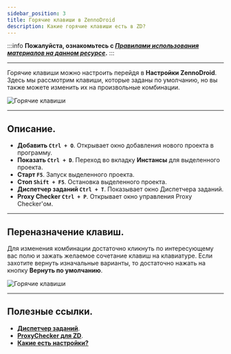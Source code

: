 ```yaml
---
sidebar_position: 3
title: Горячие клавиши в ZennoDroid
description: Какие горячие клавиши есть в ZD?
---
```


:::info **Пожалуйста, ознакомьтесь с [*Правилами использования материалов на данном ресурсе*](../Disclaimer).**
:::
_______________________________________________
Горячие клавиши можно настроить перейдя в **Настройки ZennoDroid**. Здесь мы рассмотрим клавиши, которые заданы по умолчанию, но вы также можете изменить их на произвольные комбинации.  

![Горячие клавиши](./assets/Hot_Keys/Hot_Keys_pic1.png)
_______________________________________________
## Описание.  
- **Добавить `Ctrl + O`**. Открывает окно добавления нового проекта в программу.  
- **Показать `Ctrl + D`**. Переход во вкладку **Инстансы** для выделенного проекта. 
- **Старт `F5`**. Запуск выделенного проекта.  
- **Стоп `Shift + F5`**. Остановка выделенного проекта. 
- **Диспетчер заданий `Ctrl + T`**. Показывает окно Диспетчера заданий.  
- **Proxy Checker `Ctrl + P`**. Открывает окно управления Proxy Checker'ом.  
_______________________________________________
## Переназначение клавиш.  
Для изменения комбинации достаточно кликнуть по интересующему вас полю и зажать желаемое сочетание клавиш на клавиатуре. Если захотите вернуть изначальные варианты, то достаточно нажать на кнопку **Вернуть по умолчанию**.

![Горячие клавиши](./assets/Hot_Keys/Hot_Keys_pic2.gif)  
_______________________________________________
## Полезные ссылки.    
- [**Диспетчер заданий**](./Task_Manager).  
- [**ProxyChecker для ZD**](./ProxyCheckerZD).  
- [**Какие есть настройки?**](../category/настройки)


